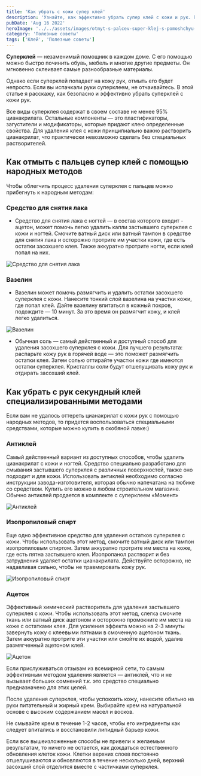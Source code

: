 ```yaml
---
title: 'Как убрать с кожи супер клей'
description: 'Узнайте, как эффективно убрать супер клей с кожи и рук. Подробные советы по удалению клея, включая использование растворителей и специальных средств. Решите проблему секундного клея без повреждения кожи.'
pubDate: 'Aug 16 2022'
heroImage: '../../assets/images/otmyt-s-palcev-super-klej-s-pomoshchyu-narodnyh-metodov.webp'
category: 'Полезные советы'
tags: ['Клей', 'Полезные советы']
---
```



**Суперклей** — незаменимый помощник в каждом доме. С его помощью можно быстро починить обувь, мебель и многие другие предметы. Он мгновенно склеивает самые разнообразные материалы.

Однако если суперклей попадает на кожу рук, отмыть его будет непросто. Если вы испачкали руки суперклеем, не отчаивайтесь. В этой статье я расскажу, как безопасно и эффективно убрать суперклей с кожи рук.

Все виды суперклея содержат в своем составе не менее 95% цианакрилата. Остальные компоненты — это пластификаторы, загустители и модификаторы, которые придают клею определенные свойства. Для удаления клея с кожи принципиально важно растворить цианакрилат, что практически невозможно сделать без специальных растворителей.

## Как отмыть с пальцев супер клей с помощью народных методов

Чтобы облегчить процесс удаления суперклея с пальцев можно прибегнуть к народным методам:

### Средство для снятия лака

- Средство для снятия лака с ногтей — в состав которого входит - ацетон, может помочь легко удалить капли застывшего суперклея с кожи и ногтей. Смочите ватный диск или ватный тампон в средстве для снятия лака и осторожно протрите им участки кожи, где есть остатки засохшего клея. Также аккуратно протрите ногти, если клей попал на них.

<Image src={img1} quality='high' alt='Средство для снятия лака' />

### Вазелин

- Вазелин может помочь размягчить и удалить остатки засохшего суперклея с кожи. Нанесите тонкий слой вазелина на участки кожи, где попал клей. Дайте вазелину впитаться в кожный покров, подождите — 10 минут. За это время он размягчит кожу, и клей легко удалиться.

<Image src={img2} quality='high' alt='Вазелин' />

- Обычная соль — самый действенный и доступный способ для удаления засохшего суперклея с кожи. Для лучшего результата: распарьте кожу рук в горячей воде — это поможет размягчить остатки клея. Затем солью оттирайте участки кожи где имеются остатки суперклея. Кристаллы соли будут отшелущивать кожу рук и отдирать засохший клей.

## Как убрать с рук секундный клей специализированными методами

Если вам не удалось оттереть цианакрилат с кожи рук с помощью народных методов, то придется воспользоваться специальными средствами, которые можно купить в скобяной лавке:)

### Антиклей

Самый действенный вариант из доступных способов, чтобы удалить цианакрилат с кожи и ногтей. Средство специально разработано для смывания застывшего суперклея с различных поверхностей, также оно подходит и для кожи. Использовать антиклей необходимо согласно инструкции завода-изготовителя, которая обычно напечатана на тюбике со средством. Купить его можно в любом строительном магазине. Обычно антиклей продается в комплекте с суперклеем «Момент»

<Image src={img3} quality='high' alt='Антиклей' />

### Изопропиловый спирт

Еще одно эффективное средство для удаления остатков суперклея с кожи. Чтобы использовать этот метод, смочите ватный диск или тампон изопропиловым спиртом. Затем аккуратно протрите им места на коже, где есть пятна застывшего клея. Изопропанол растворит и без затруднения удаляет остатки цианакрилата. Действуйте осторожно, не надавливая сильно, чтобы не травмировать кожу рук.

<Image src={img4} quality='high' alt='Изопропиловый спирт' />

### Ацетон

Эффективный химический растворитель для удаления застывшего суперклея с кожи. Чтобы использовать этот метод, слегка смочите ткань или ватный диск ацетоном и осторожно промокните им места на коже с остатками клея. Для усиления эффекта можно на 2-3 минуты завернуть кожу с клеевыми пятнами в смоченную ацетоном ткань. Затем аккуратно протрите эти участки или смойте их водой, удалив размягченный ацетоном клей.

<Image src={img5} quality='high' alt='Ацетон' />

Если прислуживаться отзывам из всемирной сети, то самым эффективным методом удаления является — антиклей, что и не вызывает больших сомнений т.к. это средство специально предназначено для этих целей.

После удаления суперклея, чтобы успокоить кожу, нанесите обильно на руки питательный и жирный крем. Выбирайте крем на натуральной основе с высоким содержанием масел и восков.

Не смывайте крем в течение 1-2 часов, чтобы его ингредиенты как следует впитались и восстановили липидный барьер кожи.

Если все вышеизложенные способы не привели к желаемым результатам, то ничего не остается, как дождаться естественного обновления клеток кожи. Клетки верхних слоев постоянно отшелушиваются и обновляются в течение несколько дней, верхний засохший слой отделится вместе с частичками суперклея.
